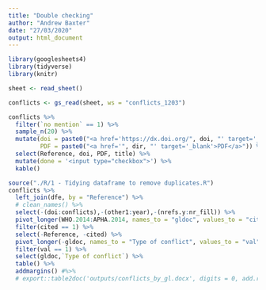 ```yaml
---
title: "Double checking"
author: "Andrew Baxter"
date: "27/03/2020"
output: html_document
---
```


```r
library(googlesheets4)
library(tidyverse)
library(knitr)

sheet <- read_sheet()

conflicts <- gs_read(sheet, ws = "conflicts_1203")
```

```r
conflicts %>% 
  filter(`no mention` == 1) %>% 
  sample_n(20) %>% 
  mutate(doi = paste0("<a href='https://dx.doi.org/", doi, "' target='_blank'>", doi, "</a>"),
         PDF = paste0("<a href='", dir, "' target='_blank'>PDF</a>")) %>% 
  select(Reference, doi, PDF, title) %>% 
  mutate(done = '<input type="checkbox">') %>% 
  kable()
```

```r
source("./R/1 - Tidying dataframe to remove duplicates.R")
conflicts %>% 
  left_join(dfe, by = "Reference") %>% 
  # clean_names() %>% 
  select(-(doi:conflicts),-(other1:year),-(nrefs.y:nr_fill)) %>% 
  pivot_longer(WHO.2014:APHA.2014, names_to = "gldoc", values_to = "cited") %>% 
  filter(cited == 1) %>%
  select(-Reference, -cited) %>% 
  pivot_longer(-gldoc, names_to = "Type of conflict", values_to = "val") %>% 
  filter(val == 1) %>%
  select(gldoc,`Type of conflict`) %>%
  table() %>% 
  addmargins() #%>% 
  # export::table2doc('outputs/conflicts_by_gl.docx', digits = 0, add.rownames = TRUE)
```

